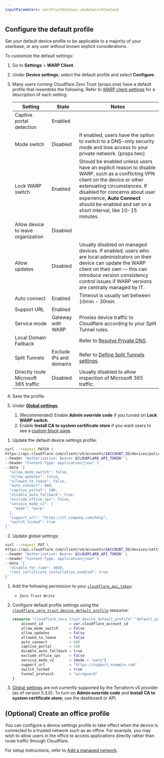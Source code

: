 ```yaml
---
inputParameters: zeroTrustUseCase;;modeSwitchUseCase
---
```



<Render file="warp/device-profiles-intro" product="cloudflare-one" />

## Configure the default profile

Set your default device profile to be applicable to a majority of your userbase, or any user without known explicit considerations.

To customize the default settings:

<Tabs syncKey="dashPlusAPI"> <TabItem label="Dashboard">

1. Go to **Settings** > **WARP Client**.

2. Under **Device settings**, select the default profile and select **Configure**.

3. Many users running Cloudflare Zero Trust {props.one} have a default profile that resembles the following. Refer to [WARP client settings](/cloudflare-one/connections/connect-devices/warp/configure-warp/warp-settings/) for a description of each setting.

   | Setting                              | State                   | Notes                                                                                                                                                                                                                                                                                          |
   | ------------------------------------ | ----------------------- | ---------------------------------------------------------------------------------------------------------------------------------------------------------------------------------------------------------------------------------------------------------------------------------------------- |
   | Captive portal detection             | Enabled                 |                                                                                                                                                                                                                                                                                                |
   | Mode switch                          | Disabled                | If enabled, users have the option to switch to a DNS-only security mode and lose access to your private network. {props.two}                                                                                                                                                                   |
   | Lock WARP switch                     | Enabled                 | Should be enabled unless users have an explicit reason to disable WARP, such as a conflicting VPN client on the device or other extenuating circumstances. If disabled for concerns about user experience, **Auto Connect** should be enabled and set on a short interval, like 10-15 minutes. |
   | Allow device to leave organization   | Disabled                |                                                                                                                                                                                                                                                                                                |
   | Allow updates                        | Disabled                | Usually disabled on managed devices. If enabled, users who are local administrators on their device can update the WARP client on their own — this can introduce version consistency control issues if WARP versions are centrally managed by IT.                                              |
   | Auto connect                         | Enabled                 | Timeout is usually set between 10min - 30min.                                                                                                                                                                                                                                                  |
   | Support URL                          | Enabled                 |                                                                                                                                                                                                                                                                                                |
   | Service mode                         | Gateway with WARP       | Proxies device traffic to Cloudflare according to your Split Tunnel rules.                                                                                                                                                                                                                     |
   | Local Domain Fallback                |                         | Refer to [Resolve Private DNS](/learning-paths/replace-vpn/configure-device-agent/private-dns/).                                                                                                                                                                                               |
   | Split Tunnels                        | Exclude IPs and domains | Refer to [Define Split Tunnels settings](/learning-paths/replace-vpn/configure-device-agent/split-tunnel-settings/).                                                                                                                                                                           |
   | Directly route Microsoft 365 traffic | Disabled                | Usually disabled to allow inspection of Microsoft 365 traffic.                                                                                                                                                                                                                                 |

4. Save the profile.

5. Under [**Global settings**](/cloudflare-one/connections/connect-devices/warp/configure-warp/warp-settings/#global-settings),
   1. (Recommended) Enable **Admin override code** if you turned on **Lock WARP switch**.
   2. Enable **Install CA to system certificate store** if you want users to see a [custom block page](/cloudflare-one/policies/gateway/block-page/).

</TabItem>

<TabItem label="API">

1. Update the default device settings profile:

```bash
curl --request PATCH \
https://api.cloudflare.com/client/v4/accounts/$ACCOUNT_ID/devices/policy \
--header "Authorization: Bearer $CLOUDFLARE_API_TOKEN" \
--header "Content-Type: application/json" \
--data '{
  "allow_mode_switch": false,
  "allow_updates": false,
  "allowed_to_leave": false,
  "auto_connect": 900,
  "captive_portal": 180,
  "disable_auto_fallback": true,
  "exclude_office_ips": false,
  "service_mode_v2": {
    "mode": "warp"
  },
  "support_url": "https://it.company.com/help",
  "switch_locked": true
}'
```

2. Update global settings:

```bash
curl --request PUT \
https://api.cloudflare.com/client/v4/accounts/$ACCOUNT_ID/devices/settings \
--header "Authorization: Bearer $CLOUDFLARE_API_TOKEN" \
--header "Content-Type: application/json" \
--data '{
  "disable_for_time": 3600,
  "root_certificate_installation_enabled": true
}'
```

</TabItem>
<TabItem label="Terraform (v5)">

1. Add the following permission to your [`cloudflare_api_token`](https://registry.terraform.io/providers/cloudflare/cloudflare/latest/docs/resources/api_token):
	- `Zero Trust Write`

2. Configure default profile settings using the [`cloudflare_zero_trust_device_default_profile`](https://registry.terraform.io/providers/cloudflare/cloudflare/latest/docs/resources/zero_trust_device_default_profile) resource:

	```tf
	resource "cloudflare_zero_trust_device_default_profile" "default_profile" {
		account_id            = var.cloudflare_account_id
		allow_mode_switch     = false
		allow_updates         = false
		allowed_to_leave      = false
		auto_connect          = 600
		captive_portal        = 180
		disable_auto_fallback = true
		exclude_office_ips    = false
		service_mode_v2       = {mode = "warp"}
		support_url           = "https://support.example.com"
		switch_locked         = true
		tunnel_protocol       = "wireguard"
	}
	```

3. [Global settings](/cloudflare-one/connections/connect-devices/warp/configure-warp/warp-settings/#global-settings) are not currently supported by the Terraform v5 provider (as of version 5.3.0). To turn on **Admin override code** and **Install CA to system certificate store**, use the dashboard or API.

</TabItem>
</Tabs>

## (Optional) Create an office profile

You can configure a device settings profile to take effect when the device is connected to a trusted network such as an office. For example, you may wish to allow users in the office to access applications directly rather than route traffic through Cloudflare.

For setup instructions, refer to [Add a managed network](/cloudflare-one/connections/connect-devices/warp/configure-warp/managed-networks/).
